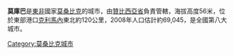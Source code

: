 {{Infobox settlement
|official_name          = 莫庫巴
|other_name             = 
|native_name            = 
|nickname               = 
|motto                  = 
|image_skyline          = 
|imagesize              = 
|image_caption          = 
|image_flag             = 
|flag_size              = 
|image_seal             = 
|seal_size              = 
|image_shield           = 
|shield_size            =
|image_blank_emblem              =
|blank_emblem_size          =
|image_map              = 
|mapsize                = 
|map_caption            = 
|pushpin_map            = Mozambique
|pushpin_label_position = 
|pushpin_mapsize        =200
|coordinates_region     = MZ
|subdivision_type       = 國家
|subdivision_name       = {{MOZ}}
|subdivision_type1      = 省
|subdivision_name1      = [[贊比西亞省|贊比西亞省]]
|subdivision_type2      = 
|subdivision_name2      = 
|government_type        =
|leader_title           = 
|leader_name            = 
|leader_title1          =  <!-- for places with, say, both a mayor and a city manager -->
|leader_name1           =
|established_title      =  
|established_date       =  
|established_title2     =  <!-- Incorporated (town) -->
|established_date2      = 
|established_title3     =  
|established_date3      = 
|area_magnitude         = 
|unit_pref              = <!--Enter: Imperial, if Imperial (metric) is desired-->
|area_footnotes         = 
|area_total_km2             = 
|area_land_km2              = 
|area_water_km2             = 
|area_total_sq_mi        = 
|area_land_sq_mi         = 
|area_water_sq_mi        = 
|area_water_percent     = 
|area_urban_km2             = 
|area_urban_sq_mi        = 
|area_metro_km2             = 
|area_metro_sq_mi        = 
|population_as_of       = 2008
|population_footnotes   =
|population_note        = 
|settlement_type        = <!--For Town or Village (Leave blank for the default City)-->
|population_total       = 69 045
|population_density_km2     = 
|population_density_sq_mi = 
|population_metro       =
|population_density_metro_km2 =
|population_density_metro_sq_mi =
|population_urban       = 
|population_density_urban_km2 =
|population_density_urban_mi2 =
|timezone               = 
|utc_offset             = 
|timezone_DST           = 
|utc_offset_DST         = 
|latd= 16|latm= 51|lats= |latNS=S
|longd=36 |longm=59|longs= |longEW=E
|elevation_footnotes    =  <!--for references: use <ref> </ref> tags-->
|elevation_m              = 
|elevation_ft           = 
|postal_code_type       =  <!-- enter ZIP code, Postcode, Post code, Postal code... -->
|postal_code            =
|area_code              = 
|website                = 
|footnotes              = 
}}

'''莫庫巴'''是[[東非|東非]]國家[[莫桑比克|莫桑比克]]的城市，由[[贊比西亞省|贊比西亞省]]負責管轄，海拔高度56米，位於東部港口[[克利馬內|克利馬內]]東北約120公里，2008年人口估計約69,045，是全國第八大城市。

{{coord|16|51|S|36|59|E|display=title}}

[[Category:莫桑比克城市|Category:莫桑比克城市]]